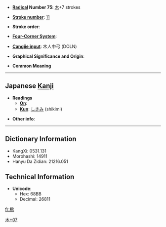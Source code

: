 * '''[[Wiktionary:Chinese radical index| Radical]] Number 75''': [[Wiktionary:Chinese radical index 木|木]]+7 strokes

* '''[[Wiktionary:Chinese total strokes index|Stroke number]]''': [[Wiktionary:Chinese total strokes index 11|11]]

* '''Stroke order''': 

* '''[[Wiktionary:Chinese four corner index|Four-Corner System]]''': 

* '''[[Wiktionary:Chinese Cangjie index|Cangjie input]]''': 木人中弓 (DOLN)

* '''Graphical Significance and Origin''': 

* '''Common Meaning'''

----

== Japanese [[Kanji]] ==

* '''Readings'''
** '''[[On]]''': 
** '''[[Kun]]''': [[しきみ]] (shikimi)

* '''Other info''':  

----

== Dictionary Information ==

* KangXi: 0531.131
* Morohashi: 14911
* Hanyu Da Zidian: 21216.051

== Technical Information ==

* '''Unicode''':
** Hex: 68BB
** Decimal: 26811

[[Category:Japanese-only CJKV Characters|木+07]]

[[fr:梻]]